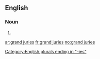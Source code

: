 ==English==

===Noun===
{{head|en|noun plural form|head=[[grand]] [[juries]]}}

# {{plural of|grand jury|lang=en}}

[[Category:English plurals ending in "-ies"]]

[[ar:grand juries]]
[[fr:grand juries]]
[[no:grand juries]]
